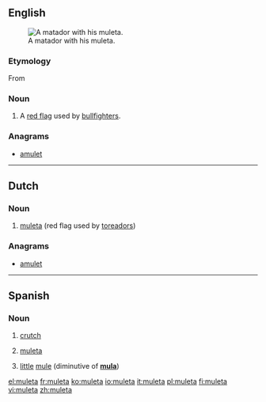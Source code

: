 ==English==
[[File:El cordobes en las Colombinas 2008 en Huelva.JPG|thumb|A matador with his muleta.]]
===Etymology===
From {{etyl|es}}

===Noun===
{{en-noun}}

# {{bullfighting}} A [[red flag]] used by [[bullfighter]]s. 

===Anagrams===
* [[amulet#English|amulet]]

----

==Dutch==
{{wikipedia|lang=nl}}

===Noun===
{{nl-noun|f|g2=m|muleta's}}
# [[#English|muleta]] (red flag used by [[toreador]]s)

===Anagrams===
* [[amulet#Dutch|amulet]]

----

==Spanish==

===Noun===
{{es-noun|f}}

# [[crutch]]
# {{bullfighting|lang=es}} [[muleta#English|muleta]]
# [[little]] [[mule]] (diminutive of '''[[mula#Spanish|mula]]''')

[[el:muleta]]
[[fr:muleta]]
[[ko:muleta]]
[[io:muleta]]
[[it:muleta]]
[[pl:muleta]]
[[fi:muleta]]
[[vi:muleta]]
[[zh:muleta]]